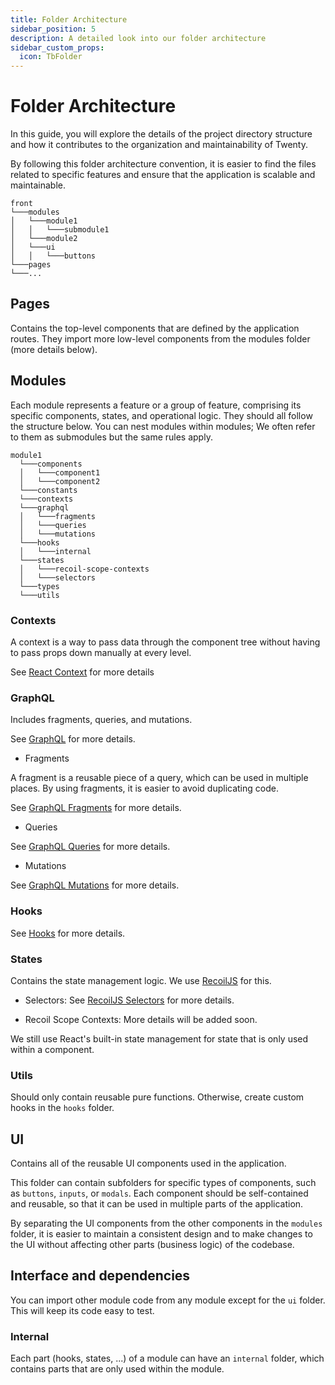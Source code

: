 ```yaml
---
title: Folder Architecture
sidebar_position: 5
description: A detailed look into our folder architecture
sidebar_custom_props:
  icon: TbFolder
---
```


# Folder Architecture

In this guide, you will explore the details of the project directory structure and how it contributes to the organization and maintainability of Twenty.

By following this folder architecture convention, it is easier to find the files related to specific features and ensure that the application is scalable and maintainable.

```
front
└───modules
│   └───module1
│   │   └───submodule1
│   └───module2
│   └───ui
│   │   └───buttons
└───pages
└───...
```

## Pages

Contains the top-level components that are defined by the application routes. They import more low-level components from the modules folder (more details below).

## Modules

Each module represents a feature or a group of feature, comprising its specific components, states, and operational logic.
They should all follow the structure below. You can nest modules within modules; We often refer to them as submodules but the same rules apply.

```
module1
  └───components
  │   └───component1
  │   └───component2
  └───constants
  └───contexts
  └───graphql
  │   └───fragments
  │   └───queries
  │   └───mutations
  └───hooks
  │   └───internal
  └───states
  │   └───recoil-scope-contexts
  │   └───selectors
  └───types
  └───utils
```

### Contexts

A context is a way to pass data through the component tree without having to pass props down manually at every level.

See [React Context](https://react.dev/reference/react#context-hooks) for more details

### GraphQL

Includes fragments, queries, and mutations.

See [GraphQL](https://graphql.org/learn/) for more details.

- Fragments

A fragment is a reusable piece of a query, which can be used in multiple places. By using fragments, it is easier to avoid duplicating code.

See [GraphQL Fragments](https://graphql.org/learn/queries/#fragments) for more details.

- Queries

See [GraphQL Queries](https://graphql.org/learn/queries/) for more details.

- Mutations

See [GraphQL Mutations](https://graphql.org/learn/queries/#mutations) for more details.

### Hooks

See [Hooks](https://react.dev/learn/reusing-logic-with-custom-hooks) for more details.

### States

Contains the state management logic. We use [RecoilJS](https://recoiljs.org) for this.

- Selectors: See [RecoilJS Selectors](https://recoiljs.org/docs/basic-tutorial/selectors) for more details.

- Recoil Scope Contexts: More details will be added soon.

We still use React's built-in state management for state that is only used within a component.

### Utils

Should only contain reusable pure functions. Otherwise, create custom hooks in the `hooks` folder.


## UI

Contains all of the reusable UI components used in the application.

This folder can contain subfolders for specific types of components, such as `buttons`, `inputs`, or `modals`. Each component should be self-contained and reusable, so that it can be used in multiple parts of the application.

By separating the UI components from the other components in the `modules` folder, it is easier to maintain a consistent design and to make changes to the UI without affecting other parts (business logic) of the codebase.

## Interface and dependencies

You can import other module code from any module except for the `ui` folder. This will keep its code easy to test.

### Internal

Each part (hooks, states, ...) of a module can have an `internal` folder, which contains parts that are only used within the module.
